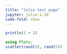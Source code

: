 ```yaml
---
title: "Julia test page"
jupyter: julia-1.10
code-fold: show
---
```


```julia
println(1 + 2)
```

```julia
using Plots;
scatter(rand(5), rand(5))
```
